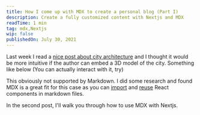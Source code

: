 ```yaml
---
title: How I come up with MDX to create a personal blog (Part I)
description: Create a fully customized content with Nextjs and MDX
readTime: 1 min
tag: mdx,Nextjs
wip: false
publishedOn: July 30, 2021
--- 
```


<ImagePreview url='https://cdn.substack.com/image/fetch/w_2048,c_limit,f_auto,q_auto:good,fl_progressive:steep/https%3A%2F%2Fbucketeer-e05bbc84-baa3-437e-9518-adb32be77984.s3.amazonaws.com%2Fpublic%2Fimages%2F33056294-356b-4366-a5b0-9be7a7118205_1024x768.jpeg' title='mailbrew' href='https://app.mailbrew.com/s/newsletter/u3sjEYwSMXtL' />


Last week I read a [nice post about city architecture](https://app.mailbrew.com/s/newsletter/u3sjEYwSMXtL) and I thought it would be more intuitive if the author can embed a 3D model of the city. Something like below (You can actually interact with it, try)

<LittleTokyo/>

<Credit title='Little Tokyo' titleUrl='https://www.artstation.com/artwork/1AGwX' author='Glen Fox' authorUrl='https://www.artstation.com/glenatron' license='Creative Commons Attribution' licenseUrl='http://creativecommons.org/licenses/by/4.0/'/> 

This obviously not supported by Markdown. I did some research and found MDX is a great fit for this case as you can <u>import</u> and <u>reuse</u> React components in markdown files.

In the second post, I'll walk you through how to use MDX with Nextjs.

